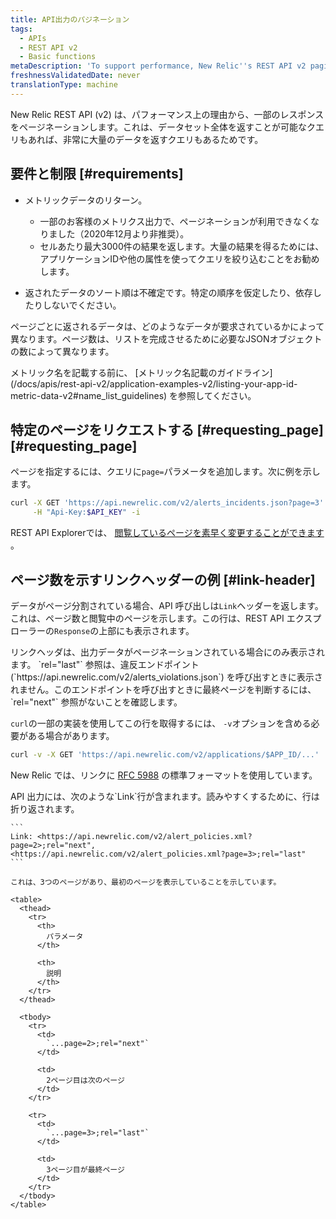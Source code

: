 ```yaml
---
title: API出力のパジネーション
tags:
  - APIs
  - REST API v2
  - Basic functions
metaDescription: 'To support performance, New Relic''s REST API v2 paginates responses using the standard format for links from RFC 5988.'
freshnessValidatedDate: never
translationType: machine
---
```


New Relic REST API (v2) は、パフォーマンス上の理由から、一部のレスポンスをページネーションします。これは、データセット全体を返すことが可能なクエリもあれば、非常に大量のデータを返すクエリもあるためです。

## 要件と制限 [#requirements]

* メトリックデータのリターン。

  * 一部のお客様のメトリクス出力で、ページネーションが利用できなくなりました（2020年12月より非推奨）。
  * セルあたり最大3000件の結果を返します。大量の結果を得るためには、アプリケーションIDや他の属性を使ってクエリを絞り込むことをお勧めします。

* 返されたデータのソート順は不確定です。特定の順序を仮定したり、依存したりしないでください。

ページごとに返されるデータは、どのようなデータが要求されているかによって異なります。ページ数は、リストを完成させるために必要なJSONオブジェクトの数によって異なります。

<Callout variant="important">
  メトリック名を記載する前に、 [メトリック名記載のガイドライン](/docs/apis/rest-api-v2/application-examples-v2/listing-your-app-id-metric-data-v2#name_list_guidelines) を参照してください。
</Callout>

## 特定のページをリクエストする [#requesting\_page][#requesting_page]

ページを指定するには、クエリに`page=`パラメータを追加します。次に例を示します。

```sh
curl -X GET 'https://api.newrelic.com/v2/alerts_incidents.json?page=3' \
     -H "Api-Key:$API_KEY" -i
```

REST API Explorerでは、 [閲覧しているページを素早く変更することができます](/docs/apm/apis/api-explorer-v2/parts-api-explorer#data_page) 。

## ページ数を示すリンクヘッダーの例 [#link-header]

データがページ分割されている場合、API 呼び出しは`Link`ヘッダーを返します。これは、ページ数と閲覧中のページを示します。この行は、REST API エクスプローラーの`Response`の上部にも表示されます。

<Callout variant="important">
  リンクヘッダは、出力データがページネーションされている場合にのみ表示されます。
</Callout>

<Callout variant="tip">
  `rel="last"` 参照は、違反エンドポイント (`https://api.newrelic.com/v2/alerts_violations.json`) を呼び出すときに表示されません。このエンドポイントを呼び出すときに最終ページを判断するには、 `rel="next"` 参照がないことを確認します。
</Callout>

`curl`の一部の実装を使用してこの行を取得するには、 `-v`オプションを含める必要がある場合があります。

```sh
curl -v -X GET 'https://api.newrelic.com/v2/applications/$APP_ID/...'
```

New Relic では、リンクに [RFC 5988](http://www.rfc-editor.org/rfc/rfc5988.txt) の標準フォーマットを使用しています。

<CollapserGroup>
  <Collapser id="3-pages" title="例3ページを返す">
    API 出力には、次のような`Link`行が含まれます。読みやすくするために、行は折り返されます。

    ```
    Link: <https://api.newrelic.com/v2/alert_policies.xml?page=2>;rel="next", 
    <https://api.newrelic.com/v2/alert_policies.xml?page=3>;rel="last"
    ```

    これは、3つのページがあり、最初のページを表示していることを示しています。

    <table>
      <thead>
        <tr>
          <th>
            パラメータ
          </th>

          <th>
            説明
          </th>
        </tr>
      </thead>

      <tbody>
        <tr>
          <td>
            `...page=2>;rel="next"`
          </td>

          <td>
            2ページ目は次のページ
          </td>
        </tr>

        <tr>
          <td>
            `...page=3>;rel="last"`
          </td>

          <td>
            3ページ目が最終ページ
          </td>
        </tr>
      </tbody>
    </table>
  </Collapser>
</CollapserGroup>